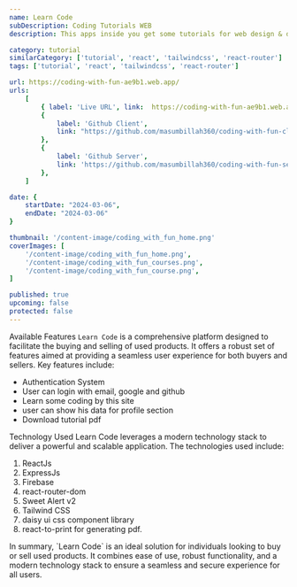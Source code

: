 ```yaml
---
name: Learn Code
subDescription: Coding Tutorials WEB
description: This apps inside you get some tutorials for web design & development. Tutorials are looks like a blog. Viewrs can download tutorials on pdf format. This app build by ReactJs.

category: tutorial
similarCategory: ['tutorial', 'react', 'tailwindcss', 'react-router']
tags: ['tutorial', 'react', 'tailwindcss', 'react-router']

url: https://coding-with-fun-ae9b1.web.app/
urls:
    [
        { label: 'Live URL', link:  https://coding-with-fun-ae9b1.web.app/ },
        {
            label: 'Github Client',
            link: "https://github.com/masumbillah360/coding-with-fun-client",
        },
        {
            label: 'Github Server',
            link: 'https://github.com/masumbillah360/coding-with-fun-server',
        },
    ]

date: {
    startDate: "2024-03-06",
    endDate: "2024-03-06"
}

thumbnail: '/content-image/coding_with_fun_home.png'
coverImages: [
    '/content-image/coding_with_fun_home.png',
    '/content-image/coding_with_fun_courses.png',
    '/content-image/coding_with_fun_course.png',
]

published: true
upcoming: false
protected: false
---
```


<Heading typo="h2">Available Features</Heading>
<Paragraph>
    `Learn Code` is a comprehensive platform designed to facilitate the buying
    and selling of used products. It offers a robust set of features aimed at
    providing a seamless user experience for both buyers and sellers. Key
    features include:
</Paragraph>
<ul>
    <li>Authentication System</li>
    <li>User can login with email, google and github</li>
    <li>Learn some coding by this site</li>
    <li>user can show his data for profile section</li>
    <li>Download tutorial pdf</li>
</ul>


<Heading typo="h2">Technology Used</Heading>
<Paragraph>
    Learn Code leverages a modern technology stack to deliver a powerful and
    scalable application. The technologies used include:
</Paragraph>
<ol>
    <li>ReactJs</li>
    <li>ExpressJs</li>
    <li>Firebase</li>
    <li>react-router-dom</li>
    <li>Sweet Alert v2</li>
    <li>Tailwind CSS</li>
    <li>daisy ui css component library</li>
    <li>react-to-print for generating pdf.</li>
</ol>

<Paragraph>
    In summary, `Learn Code` is an ideal solution for individuals looking to buy
    or sell used products. It combines ease of use, robust functionality, and a
    modern technology stack to ensure a seamless and secure experience for all
    users.
</Paragraph>
